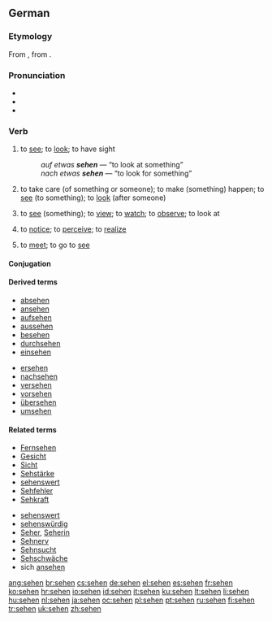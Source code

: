 {{also|Sehen}}
==German==

===Etymology===
From {{etyl|goh|de}} {{term|sehan|lang=goh}}, from {{proto|Indo-European|seku-|to see|lang=de}}.

===Pronunciation===
* {{IPA|/ˈzeːən/|lang=de}}
* {{audio|De-at-sehen.ogg|audio (Austria)}}
* {{homophones|Seen}}

===Verb===
{{de-verb-strong|sieht|sah|gesehen}}

# {{intransitive}} to [[see]]; to [[look]]; to have sight
#: ''auf etwas '''sehen''''' — “to look at something”
#: ''nach etwas '''sehen''''' — “to look for something”
# {{intransitive|with “[[nach]] ...”|lang=de}} to take care (of something or someone); to make (something) happen; to [[see]] (to something); to [[look]] (after someone)
# {{transitive}} to [[see]] (something); to [[view]]; to [[watch]]; to [[observe]]; to look at
# {{transitive}} to [[notice]]; to [[perceive]]; to [[realize]]
# {{reflexive|_|with a plural subject|or|transitive}} to [[meet]]; to go to [[see]]

====Conjugation====
{{de-conj-strong|seh|sah|gesehen|h||sieh|säh|a}}

====Derived terms====
{{rel-top|Derived terms}}
*[[absehen]]
*[[ansehen]]
*[[aufsehen]]
*[[aussehen]]
*[[besehen]]
*[[durchsehen]]
*[[einsehen]]
{{rel-mid}}
*[[ersehen]]
*[[nachsehen]]
*[[versehen]]
*[[vorsehen]]
*[[übersehen]]
*[[umsehen]]
{{rel-bottom}}

====Related terms====
{{rel-top}}
* [[Fernsehen]]
* [[Gesicht]]
* [[Sicht]]
* [[Sehstärke]]
* [[sehenswert]]
* [[Sehfehler]]
* [[Sehkraft]]
{{rel-mid}}
* [[sehenswert]]
* [[sehenswürdig]]
* [[Seher]], [[Seherin]]
* [[Sehnerv]]
* [[Sehnsucht]]
* [[Sehschwäche]]
* sich [[ansehen]]
{{rel-bottom}}

[[ang:sehen]]
[[br:sehen]]
[[cs:sehen]]
[[de:sehen]]
[[el:sehen]]
[[es:sehen]]
[[fr:sehen]]
[[ko:sehen]]
[[hr:sehen]]
[[io:sehen]]
[[id:sehen]]
[[it:sehen]]
[[ku:sehen]]
[[lt:sehen]]
[[li:sehen]]
[[hu:sehen]]
[[nl:sehen]]
[[ja:sehen]]
[[oc:sehen]]
[[pl:sehen]]
[[pt:sehen]]
[[ru:sehen]]
[[fi:sehen]]
[[tr:sehen]]
[[uk:sehen]]
[[zh:sehen]]